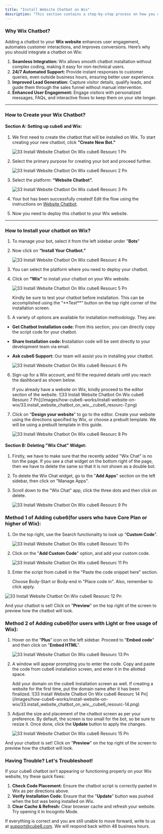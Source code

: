 ```yaml
---
title: "Install Website Chatbot on Wix"
description: "This section contains a step-by-step process on how you can install a website chatbot on Wix."
---
```


### **Why Wix Chatbot?**

Adding a chatbot to your **Wix website** enhances user engagement, automates customer interactions, and improves conversions. Here’s why you should integrate a chatbot on Wix:

1. **Seamless Integration:** Wix allows smooth chatbot installation without complex coding, making it easy for non-technical users.
2. **24/7 Automated Support:** Provide instant responses to customer queries, even outside business hours, ensuring better user experience.
3. **Improved Lead Generation:** Capture visitor details, qualify leads, and guide them through the sales funnel without manual intervention.
4. **Enhanced User Engagement:** Engage visitors with personalized messages, FAQs, and interactive flows to keep them on your site longer.

---

### **How to Create your Wix Chatbot?**

#### **Section A: Setting up cube6 and Wix:**

1. We first need to create the chatbot that will be installed on Wix. To start creating your new chatbot, click **"Create New Bot."**

   ![33 Install Website Chatbot On Wix cube6 Resourc 1 Pn](/images/how-cube6-works/install-website-on-wix/33.install_website_chatbot_on_wix__cube6_resourc-1.png)
2. Select the primary purpose for creating your bot and proceed further.

   ![33 Install Website Chatbot On Wix cube6 Resourc 2 Pn](/images/how-cube6-works/install-website-on-wix/33.install_website_chatbot_on_wix__cube6_resourc-2.png)
3. Select the platform: **“Website Chatbot”.**

   ![33 Install Website Chatbot On Wix cube6 Resourc 3 Pn](/images/how-cube6-works/install-website-on-wix/33.install_website_chatbot_on_wix__cube6_resourc-3.png)
4. Your bot has been successfully created\! Edit the flow using the instructions on [Website Chatbot](https://help.cube6.com/cube6-resource-centre/how-cube6-works/create-new-chatbot/website-chatbot).
5. Now you need to deploy this chatbot to your Wix website.

---

### **How to Install your chatbot on Wix?**

1. To manage your bot, select it from the left sidebar under "**Bots**"
2. Now click on **“Install Your Chatbot.”**

   ![33 Install Website Chatbot On Wix cube6 Resourc 4 Pn](/images/how-cube6-works/install-website-on-wix/33.install_website_chatbot_on_wix__cube6_resourc-4.png)
3. You can select the platform where you need to deploy your chatbot.
4. Click on **“Wix”** to install your chatbot on your Wix website.

   ![33 Install Website Chatbot On Wix cube6 Resourc 5 Pn](/images/how-cube6-works/install-website-on-wix/33.install_website_chatbot_on_wix__cube6_resourc-5.png)

   <Info>
     Kindly be sure to test your chatbot before installation. This can be accomplished using the "**Test**" button on the top right corner of the installation screen.
   </Info>
5. A variety of options are available for installation methodology. They are:

- **Get Chatbot Installation code:** From this section, you can directly copy the script code for your chatbot.
- **Share Installation code: I**nstallation code will be sent directly to your development team via email.
- **Ask cube6 Support:** Our team will assist you in installing your chatbot.

  ![33 Install Website Chatbot On Wix cube6 Resourc 6 Pn](/images/how-cube6-works/install-website-on-wix/33.install_website_chatbot_on_wix__cube6_resourc-6.png)

6. Sign-up for a Wix account, and fill the required details until you reach the dashboard as shown below.

   <Info>
     If you already have a website on Wix, kindly proceed to the editor section of the website.
   </Info>
   ![33 Install Website Chatbot On Wix cube6 Resourc 7 Pn](/images/how-cube6-works/install-website-on-wix/33.install_website_chatbot_on_wix__cube6_resourc-7.png)
7. Click on "**Design your website**" to go to the editor. Create your website using the directions specified by Wix, or choose a prebuilt template. We will be using a prebuilt template in this guide.

   ![33 Install Website Chatbot On Wix cube6 Resourc 8 Pn](/images/how-cube6-works/install-website-on-wix/33.install_website_chatbot_on_wix__cube6_resourc-8.png)

#### **Section B: Deleting "Wix Chat" Widget:**

1. Firstly, we have to make sure that the recently added "Wix Chat" is no ton the page. If you see a chat widget on the bottom right of the page, then we have to delete the same so that it is not shown as a double bot.
2. To delete the Wix Chat widget, go to the "**Add Apps**" section on the left sidebar, then click on "Manage Apps".
3. Scroll down to the "Wix Chat" app, click the three dots and then click on delete.

   ![33 Install Website Chatbot On Wix cube6 Resourc 9 Pn](/images/how-cube6-works/install-website-on-wix/33.install_website_chatbot_on_wix__cube6_resourc-9.png)

### **Method 1 of Adding cube6(for users who have Core Plan or higher of Wix):**

1. On the top right, use the Search functionality to look up "**Custom Code**".

   ![33 Install Website Chatbot On Wix cube6 Resourc 10 Pn](/images/how-cube6-works/install-website-on-wix/33.install_website_chatbot_on_wix__cube6_resourc-10.png)
2. Click on the "**Add Custom Code**" option, and add your custom code.

   ![33 Install Website Chatbot On Wix cube6 Resourc 11 Pn](/images/how-cube6-works/install-website-on-wix/33.install_website_chatbot_on_wix__cube6_resourc-11.png)
3. Enter the script from cube6 in the "Paste the code snippet here" section.

   <Info>
     Choose Body-Start or Body-end in "Place code in". Also, remember to click apply.
   </Info>

![33 Install Website Chatbot On Wix cube6 Resourc 12 Pn](/images/how-cube6-works/install-website-on-wix/33.install_website_chatbot_on_wix__cube6_resourc-12.png)

And your chatbot is set\! Click on "**Preview**" on the top right of the screen to preview how the chatbot will  look.

### **Method 2 of Adding cube6(for users with Light or free usage of Wix):**

1. Hover on the "**Plus**" icon on the left sidebar. Proceed to "**Embed code**" and then click on "**Embed HTML**".

   ![33 Install Website Chatbot On Wix cube6 Resourc 13 Pn](/images/how-cube6-works/install-website-on-wix/33.install_website_chatbot_on_wix__cube6_resourc-13.png)
2. A window will appear prompting you to enter the code. Copy and paste the code from cube6 installation screen, and enter it in the allotted space.

   <Info>
     Add your domain on the cube6 Installation screen as well. If creating a website for the first time, put the domain name after it has been finalized.
   </Info>
   ![33 Install Website Chatbot On Wix cube6 Resourc 14 Pn](/images/how-cube6-works/install-website-on-wix/33.install_website_chatbot_on_wix__cube6_resourc-14.png)
3. Adjust the size and placement of the chatbot screen as per your preference. By default, the screen is too small for the bot, so be sure to resize it. Once done, click the **Update** button to apply the changes.

   ![33 Install Website Chatbot On Wix cube6 Resourc 15 Pn](/images/how-cube6-works/install-website-on-wix/33.install_website_chatbot_on_wix__cube6_resourc-15.png)

And your chatbot is set\! Click on "**Preview**" on the top right of the screen to preview how the chatbot will  look.

### **Having Trouble? Let's Troubleshoot\!**

If your cube6 chatbot isn’t appearing or functioning properly on your Wix website, try these quick fixes:

1. **Check Code Placement:** Ensure the chatbot script is correctly pasted in Wix as per directions above.
2. **Verify Installation Code:** Ensure that the "**Update**" button was pushed when the bot was being installed on Wix.
3. **Clear Cache & Refresh:** Clear browser cache and refresh your website. Try opening it in Incognito Mode.

If everything is correct and you are still unable to move forward, write to us at [support@cube6.com](mailto:support@cube6.com). We will respond back within 48 business hours.